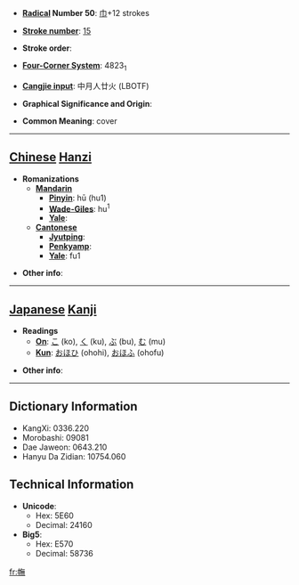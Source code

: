 * '''[[Wiktionary:Chinese radical index| Radical]] Number 50''': [[Wiktionary:Chinese radical index 巾|巾]]+12 strokes

* '''[[Wiktionary:Chinese total strokes index|Stroke number]]''': [[Wiktionary:Chinese total strokes index 15|15]]

* '''Stroke order''': 

* '''[[Wiktionary:Chinese four corner index|Four-Corner System]]''': 4823<sub>1</sub>

* '''[[Wiktionary:Chinese Cangjie index|Cangjie input]]''': 中月人廿火 (LBOTF)

* '''Graphical Significance and Origin''': 

* '''Common Meaning''': cover

----

== [[Chinese]] [[Hanzi]] ==

* '''Romanizations'''
** '''[[Mandarin]]'''
*** '''[[Pinyin]]''': hū (hu1)
*** '''[[Wade-Giles]]''': hu<sup>1</sup>
*** '''[[Yale]]''': 
** '''[[Cantonese]]'''
*** '''[[Jyutping]]''':
*** '''[[Penkyamp]]''': 
*** '''[[Yale]]''': fu1

* '''Other info''': 

----

== [[Japanese]] [[Kanji]] ==

* '''Readings'''
** '''[[On]]''': [[こ]] (ko), [[く]] (ku), [[ぶ]] (bu), [[む]] (mu)
** '''[[Kun]]''': [[おほひ]] (ohohi), [[おほふ]] (ohofu)

* '''Other info''':  

----

== Dictionary Information ==

* KangXi: 0336.220
* Morobashi: 09081
* Dae Jaweon: 0643.210
* Hanyu Da Zidian: 10754.060

== Technical Information ==

* '''Unicode''':
** Hex: 5E60
** Decimal: 24160
* '''Big5''':
** Hex: E570
** Decimal: 58736

[[fr:幠]]